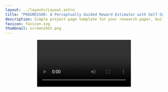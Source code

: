 ```yaml
---
layout: ../layouts/Layout.astro
title: "PROGRESSOR: A Perceptually Guided Reward Estimator with Self-Supervised Online Refinement"
description: Simple project page template for your research paper, built with Astro and Tailwind CSS
favicon: favicon.svg
thumbnail: screenshot.png
---
```









<Header
  title={frontmatter.title}
  authors={[
    {
      name: "Tewodros W. Ayalew",
      institution: "The University of Chicago",
      //notes: ["*", "†"],
    },
    {
      name: "Xiao Zhang ",
      institution: "The University of Chicago",
      notes: ["*"],
    },
    {
      name: "Kevin Yuanbo Wu",
      institution: "MathWorks",
      notes: ["*"],
    },
    {
      name: "Tianchong Jiang",
      institution: "Toyota Technological Institute at Chicago",
    },
    {
      name: "Michael Maire",
      institution: "The University of Chicago",
    },
    {
      name: "Matthew Walter",
      institution: "Toyota Technological Institute at Chicago",
    },
  ]}
  conference=""
  notes={[
    {
      symbol: "*",
      text: "Equal contribution",
    },
    //{
    //  symbol: "†",
    //  text: "author note two",
    //},
  ]}
  links={[
    {
      name: "Paper",
      url: "",
      icon: "fa-solid:file-pdf",
    },
    {
      name: "Code",
      url: "",
      icon: "mdi:github",
    },
    {
      name: "arXiv",
      url: "https://arxiv.org/abs/2411.17764",
      icon: "academicons:arxiv",
    },
  ]}
  />


<Video source="../video/progressor_demo.mp4" />

<HighlightedSection>

## Abstract
We present P<span style="font-size: 80%">ROGRESSOR</span>, a novel framework that learns a task-agnostic reward function from videos, enabling policy training through goal-conditioned reinforcement learning (RL) without manual supervision. Underlying this reward is an estimate of the distribution over task progress as a function of the current, initial, and goal observations that is learned in a self-supervised fashion. Crucially, P<span style="font-size: 80%">ROGRESSOR</span> refines rewards adversarially during online RL training by pushing back predictions for out-of-distribution observations, to mitigate  distribution shift inherent in non-expert observations. Utilizing this progress prediction as a dense reward together with an adversarial push-back, we show that P<span style="font-size: 80%">ROGRESSOR</span> enables robots to learn complex behaviors without any external supervision. Pretrained on large-scale egocentric human video from EPIC-KITCHENS, P<span style="font-size: 80%">ROGRESSOR</span> requires no fine-tuning on in-domain task-specific data for generalization to real-robot offline RL under noisy demonstrations, outperforming contemporary methods that provide dense visual reward for robotic learning. Our findings highlight the potential of P<span style="font-size: 80%">ROGRESSOR</span> for scalable robotic applications where direct action labels and task-specific rewards are not readily available.
</HighlightedSection>


<Figure
    caption="PROGRESSOR Pipeline"
  >
    
    <Image source={pipelinefig} altText="PROGRESSOR Pipeline" />
</Figure>


## Method
We propose to learn a unified reward model via an encoder that estimates the relative progress of an observation <LaTeX inline formula="\mathcal{o}_{j}" /> with respect to an initial observation <LaTeX inline formula="\mathcal{o}_{i}" /> and a goal observation <LaTeX inline formula="\mathcal{o}_{g}" />, all of which are purely pixel-based.

### Learning the Self-Supervised Reward Model
We optimize our reward model <LaTeX inline formula="\mathcal{r}_{\theta}" />  to predict the distribution of the progress on expert trajectory. We use a shared visual encoder to compute the per-frame representation, followed by several MLPs to produce the final estimation:
<LaTeX formula="E_{\theta}(\mathcal{o}_{i}, \mathcal{o}_{j}, \mathcal{o}_{g})= \mathcal{N}\left(\mu, \sigma^2\right)"/>


#### Using the Reward Model in Online RL
We create the reward model by defining  a function derived from the model's predicted outputs given a sample of frame triplet (<LaTeX inline formula="(\mathcal{o}_{i}, \mathcal{o}_{j}, \mathcal{o}_{g})" />) of trajectory as:
<LaTeX formula="\mathcal{r}_{\theta}(\mathcal{o}_{i}, \mathcal{o}_{j}, \mathcal{o}_{g})= \mu - \alpha \mathcal{H}(\mathcal{N}(\mu, \sigma^2))"/>

###  Adversarial Online Refinement via Push-Back 

To tackle this distribution shift, we implement an adversarial online refinement strategy, which we refer to as ``push-back'', that enables the reward model <LaTeX inline formula="\mathcal{r}_{\theta}" />  to differentiate between in- and out-of-distribution, <LaTeX inline formula="\tau \ and\ \tau'"/>.
for a frame triplet <LaTeX inline formula="\mathcal{o}_i^{\tau_k'}, \mathcal{o}_j^{\tau_k'}, \mathcal{o}_g^{\tau_k'}"/> sampled from <LaTeX inline formula="\tau_k'" /> and the estimated progress <LaTeX inline formula="\mu_{\tau_k'}"/> from <LaTeX inline formula="E_{\theta}"/>, 
we update <LaTeX inline formula="E_{\theta}"/> so that it learns to push-back the current estimation as <LaTeX inline formula="\beta\mu_{\tau_k'}"/> with <LaTeX inline formula="\beta \in [0,1]"/> as the decay factor.


## Experimental Evaluation

<Figure
    caption="Experiments"
  >
    
    <Image source={expfig} altText="Experiments" />
</Figure>



###  Simulated Experiments

In our simulated experiments, we used benchmark tasks from the Meta-World environment [41], selecting six table-top manipulation tasks : door-open, drawer-open, hammer, peg-insert-side, pick-place, and reach

<TwoColumns>
  <Figure slot="left" caption="">
    <Image source={train_reward} altText="Experiments" />
  </Figure>
  <Figure slot="right" caption="">
   <Image source={success_rate} altText="Experiments" />
  </Figure>
</TwoColumns>

###  Real-World Robotic Experiments

#### Pretraining on Kitchen Dataset
We randomly sample frame triplets triplet (<LaTeX inline formula="(\mathcal{o}_{i}, \mathcal{o}_{j}, \mathcal{o}_{g})" />) from the videos ensuring a maximal frame gap <LaTeX inline formula="|i − g| ≤ 2000"/>.

#### Real-World Few-Shot Offline Reinforcement Learning with Noisy Demonstrations

We compare PROGRESSOR with R3M and VIP by freezing the pre-trained models and using them as reward prediction models to train RWR-ACT on downstream robotic learning tasks. 

<Figure caption="real-world experiments">
    <Image source={human} altText="real-world experiments" />
</Figure>
<Figure caption="real-world experiments">
    <Image source={drawer_close} altText="real-world experiments" />
</Figure>


## BibTeX citation

```bibtex
@misc{ayalew2024progressorperceptuallyguidedreward,
      title={PROGRESSOR: A Perceptually Guided Reward Estimator with Self-Supervised Online Refinement}, 
      author={Tewodros Ayalew and Xiao Zhang and Kevin Yuanbo Wu and Tianchong Jiang and Michael Maire and Matthew R. Walter},
      year={2024},
      eprint={2411.17764},
      archivePrefix={arXiv},
      primaryClass={cs.RO},
      url={https://arxiv.org/abs/2411.17764}, 
}
```